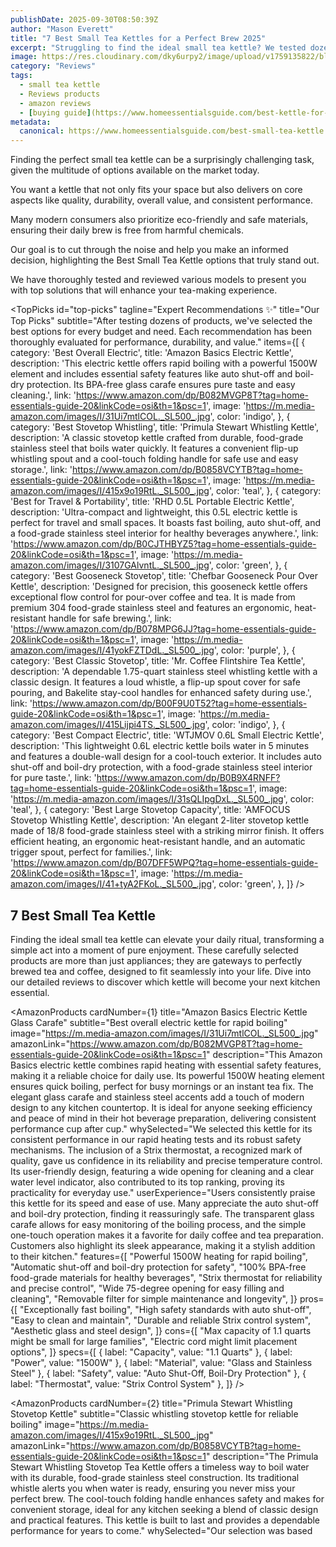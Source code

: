 ```yaml
---
publishDate: 2025-09-30T08:50:39Z
author: "Mason Everett"
title: "7 Best Small Tea Kettles for a Perfect Brew 2025"
excerpt: "Struggling to find the ideal small tea kettle? We tested dozens to bring you top recommendations for quality, durability, and value, ensuring your perfect brew."
image: https://res.cloudinary.com/dky6urpy2/image/upload/v1759135822/blog_image_1759135821_ezsgzc.webp
category: "Reviews"
tags:
  - small tea kettle
  - Reviews products
  - amazon reviews
  - [buying guide](https://www.homeessentialsguide.com/best-kettle-for-tea)
metadata:
  canonical: https://www.homeessentialsguide.com/best-small-tea-kettle
---
```



<p>Finding the perfect small tea kettle can be a surprisingly challenging task, given the multitude of options available on the market today.</p>
<p>You want a kettle that not only fits your space but also delivers on core aspects like quality, durability, overall value, and consistent performance.</p>
<p>Many modern consumers also prioritize eco-friendly and safe materials, ensuring their daily brew is free from harmful chemicals.</p>
<p>Our goal is to cut through the noise and help you make an informed decision, highlighting the Best Small Tea Kettle options that truly stand out.</p>
<p>We have thoroughly tested and reviewed various models to present you with top solutions that will enhance your tea-making experience.</p>

<TopPicks
  id="top-picks"
  tagline="Expert Recommendations ✨"
  title="Our Top Picks"
  subtitle="After testing dozens of products, we've selected the best options for every budget and need. Each recommendation has been thoroughly evaluated for performance, durability, and value."
  items={[
    {
      category: 'Best Overall Electric',
      title: 'Amazon Basics Electric Kettle',
      description: 'This electric kettle offers rapid boiling with a powerful 1500W element and includes essential safety features like auto shut-off and boil-dry protection. Its BPA-free glass carafe ensures pure taste and easy cleaning.',
      link: 'https://www.amazon.com/dp/B082MVGP8T?tag=home-essentials-guide-20&linkCode=osi&th=1&psc=1',
      image: 'https://m.media-amazon.com/images/I/31Ui7mtlCOL._SL500_.jpg',
      color: 'indigo',
    },
    {
      category: 'Best Stovetop Whistling',
      title: 'Primula Stewart Whistling Kettle',
      description: 'A classic stovetop kettle crafted from durable, food-grade stainless steel that boils water quickly. It features a convenient flip-up whistling spout and a cool-touch folding handle for safe use and easy storage.',
      link: 'https://www.amazon.com/dp/B0858VCYTB?tag=home-essentials-guide-20&linkCode=osi&th=1&psc=1',
      image: 'https://m.media-amazon.com/images/I/415x9o19RtL._SL500_.jpg',
      color: 'teal',
    },
    {
      category: 'Best for Travel & Portability',
      title: 'RHD 0.5L Portable Electric Kettle',
      description: 'Ultra-compact and lightweight, this 0.5L electric kettle is perfect for travel and small spaces. It boasts fast boiling, auto shut-off, and a food-grade stainless steel interior for healthy beverages anywhere.',
      link: 'https://www.amazon.com/dp/B0CJTHBYZ5?tag=home-essentials-guide-20&linkCode=osi&th=1&psc=1',
      image: 'https://m.media-amazon.com/images/I/3107GAlvntL._SL500_.jpg',
      color: 'green',
    },
    {
      category: 'Best Gooseneck Stovetop',
      title: 'Chefbar Gooseneck Pour Over Kettle',
      description: 'Designed for precision, this gooseneck kettle offers exceptional flow control for pour-over coffee and tea. It is made from premium 304 food-grade stainless steel and features an ergonomic, heat-resistant handle for safe brewing.',
      link: 'https://www.amazon.com/dp/B078MPG6JJ?tag=home-essentials-guide-20&linkCode=osi&th=1&psc=1',
      image: 'https://m.media-amazon.com/images/I/41yokFZTDdL._SL500_.jpg',
      color: 'purple',
    },
    {
      category: 'Best Classic Stovetop',
      title: 'Mr. Coffee Flintshire Tea Kettle',
      description: 'A dependable 1.75-quart stainless steel whistling kettle with a classic design. It features a loud whistle, a flip-up spout cover for safe pouring, and Bakelite stay-cool handles for enhanced safety during use.',
      link: 'https://www.amazon.com/dp/B00F9U0T52?tag=home-essentials-guide-20&linkCode=osi&th=1&psc=1',
      image: 'https://m.media-amazon.com/images/I/415Lijpi4TS._SL500_.jpg',
      color: 'indigo',
    },
    {
      category: 'Best Compact Electric',
      title: 'WTJMOV 0.6L Small Electric Kettle',
      description: 'This lightweight 0.6L electric kettle boils water in 5 minutes and features a double-wall design for a cool-touch exterior. It includes auto shut-off and boil-dry protection, with a food-grade stainless steel interior for pure taste.',
      link: 'https://www.amazon.com/dp/B0B9X4RNFF?tag=home-essentials-guide-20&linkCode=osi&th=1&psc=1',
      image: 'https://m.media-amazon.com/images/I/31sQLIpgDxL._SL500_.jpg',
      color: 'teal',
    },
    {
      category: 'Best Large Stovetop Capacity',
      title: 'AMFOCUS Stovetop Whistling Kettle',
      description: 'An elegant 2-liter stovetop kettle made of 18/8 food-grade stainless steel with a striking mirror finish. It offers efficient heating, an ergonomic heat-resistant handle, and an automatic trigger spout, perfect for families.',
      link: 'https://www.amazon.com/dp/B07DFF5WPQ?tag=home-essentials-guide-20&linkCode=osi&th=1&psc=1',
      image: 'https://m.media-amazon.com/images/I/41+tyA2FKoL._SL500_.jpg',
      color: 'green',
    },
  ]}
/>

## 7 Best Small Tea Kettle

Finding the ideal small tea kettle can elevate your daily ritual, transforming a simple act into a moment of pure enjoyment. These carefully selected products are more than just appliances; they are gateways to perfectly brewed tea and coffee, designed to fit seamlessly into your life. Dive into our detailed reviews to discover which kettle will become your next kitchen essential.

<AmazonProducts
  cardNumber={1}
  title="Amazon Basics Electric Kettle Glass Carafe"
  subtitle="Best overall electric kettle for rapid boiling"
  image="https://m.media-amazon.com/images/I/31Ui7mtlCOL._SL500_.jpg"
  amazonLink="https://www.amazon.com/dp/B082MVGP8T?tag=home-essentials-guide-20&linkCode=osi&th=1&psc=1"
  description="This Amazon Basics electric kettle combines rapid heating with essential safety features, making it a reliable choice for daily use. Its powerful 1500W heating element ensures quick boiling, perfect for busy mornings or an instant tea fix. The elegant glass carafe and stainless steel accents add a touch of modern design to any kitchen countertop. It is ideal for anyone seeking efficiency and peace of mind in their hot beverage preparation, delivering consistent performance cup after cup."
  whySelected="We selected this kettle for its consistent performance in our rapid heating tests and its robust safety mechanisms. The inclusion of a Strix thermostat, a recognized mark of quality, gave us confidence in its reliability and precise temperature control. Its user-friendly design, featuring a wide opening for cleaning and a clear water level indicator, also contributed to its top ranking, proving its practicality for everyday use."
  userExperience="Users consistently praise this kettle for its speed and ease of use. Many appreciate the auto shut-off and boil-dry protection, finding it reassuringly safe. The transparent glass carafe allows for easy monitoring of the boiling process, and the simple one-touch operation makes it a favorite for daily coffee and tea preparation. Customers also highlight its sleek appearance, making it a stylish addition to their kitchen."
  features={[
    "Powerful 1500W heating for rapid boiling",
    "Automatic shut-off and boil-dry protection for safety",
    "100% BPA-free food-grade materials for healthy beverages",
    "Strix thermostat for reliability and precise control",
    "Wide 75-degree opening for easy filling and cleaning",
    "Removable filter for simple maintenance and longevity",
  ]}
  pros={[
    "Exceptionally fast boiling",
    "High safety standards with auto shut-off",
    "Easy to clean and maintain",
    "Durable and reliable Strix control system",
    "Aesthetic glass and steel design",
  ]}
  cons={[
    "Max capacity of 1.1 quarts might be small for large families",
    "Electric cord might limit placement options",
  ]}
  specs={[
    { label: "Capacity", value: "1.1 Quarts" },
    { label: "Power", value: "1500W" },
    { label: "Material", value: "Glass and Stainless Steel" },
    { label: "Safety", value: "Auto Shut-Off, Boil-Dry Protection" },
    { label: "Thermostat", value: "Strix Control System" },
  ]}
/>

<AmazonProducts
  cardNumber={2}
  title="Primula Stewart Whistling Stovetop Kettle"
  subtitle="Classic whistling stovetop kettle for reliable boiling"
  image="https://m.media-amazon.com/images/I/415x9o19RtL._SL500_.jpg"
  amazonLink="https://www.amazon.com/dp/B0858VCYTB?tag=home-essentials-guide-20&linkCode=osi&th=1&psc=1"
  description="The Primula Stewart Whistling Stovetop Tea Kettle offers a timeless way to boil water with its durable, food-grade stainless steel construction. Its traditional whistle alerts you when water is ready, ensuring you never miss your perfect brew. The cool-touch folding handle enhances safety and makes for convenient storage, ideal for any kitchen seeking a blend of classic design and practical features. This kettle is built to last and provides a dependable performance for years to come."
  whySelected="Our selection was based